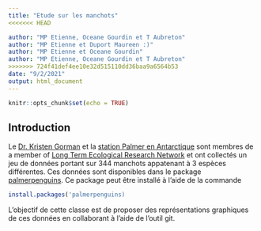 ```yaml
---
title: "Etude sur les manchots"
<<<<<<< HEAD

author: "MP Etienne, Oceane Gourdin et T Aubreton"
author: "MP Etienne et Duport Maureen :)"
author: "MP Etienne et Oceane Gourdin"
author: "MP Etienne, Oceane Gourdin et T Aubreton"
>>>>>>> 724f41def4ee10e32d515110dd36baa9a6564b53
date: "9/2/2021"
output: html_document
---
```


```r
knitr::opts_chunk$set(echo = TRUE)
```

## Introduction 

Le  [Dr. Kristen Gorman](https://www.uaf.edu/cfos/people/faculty/detail/kristen-gorman.php) et la [station Palmer en Antarctique](https://pal.lternet.edu/) sont membres  de a member of [ Long Term Ecological Research Network](https://lternet.edu/) et ont collectés un jeu de données portant sur 344 manchots appatenant à 3 espèces différentes. Ces données sont disponibles dans le package [palmerpenguins](https://allisonhorst.github.io/palmerpenguins/). Ce package peut être installé à l'aide de la commande

```r
install.packages('palmerpenguins)
```

L'objectif de cette classe est de proposer des représentations graphiques de ces données en collaborant à l'aide de l'outil git.


